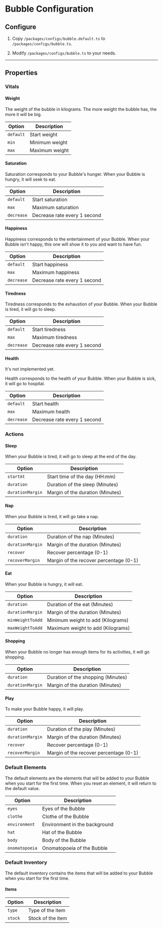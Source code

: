 
# Bubble Configuration

## Configure

1. Copy `/packages/configs/bubble.default.ts` to `/packages/configs/bubble.ts`.

2. Modify `/packages/configs/bubble.ts` to your needs.

---

## Properties

### Vitals

#### Weight

The weight of the bubble in kilograms.
The more weight the bubble has, the more it will be big.

| Option    | Description    |
| --------- | -------------- |
| `default` | Start weight   |
| `min`     | Minimum weight |
| `max`     | Maximum weight |

#### Saturation

Saturation corresponds to your Bubble's hunger.
When your Bubble is hungry, it will seek to eat.

| Option     | Description                  |
| ---------- | ---------------------------- |
| `default`  | Start saturation             |
| `max`      | Maximum saturation           |
| `decrease` | Decrease rate every 1 second |

#### Happiness

Happiness corresponds to the entertainment of your Bubble.
When your Bubble isn't happy, this one will show it to you and want to have fun.

| Option     | Description                  |
| ---------- | ---------------------------- |
| `default`  | Start happiness              |
| `max`      | Maximum happiness            |
| `decrease` | Decrease rate every 1 second |

#### Tiredness

Tiredness corresponds to the exhaustion of your Bubble.
When your Bubble is tired, it will go to sleep.

| Option     | Description                  |
| ---------- | ---------------------------- |
| `default`  | Start tiredness              |
| `max`      | Maximum tiredness            |
| `decrease` | Decrease rate every 1 second |

#### Health

<Callout emoji="⚠️">It's not implemented yet.</Callout>

Health corresponds to the health of your Bubble. When your Bubble is sick, it will
go to hospital.

| Option     | Description                  |
| ---------- | ---------------------------- |
| `default`  | Start health                 |
| `max`      | Maximum health               |
| `decrease` | Decrease rate every 1 second |

### Actions

#### Sleep

When your Bubble is tired, it will go to sleep at the end of the day.

| Option           | Description                      |
| ---------------- | -------------------------------- |
| `startAt`        | Start time of the day (HH:mm)    |
| `duration`       | Duration of the sleep (Minutes)  |
| `durationMargin` | Margin of the duration (Minutes) |

#### Nap

When your Bubble is tired, it will go take a nap.

| Option           | Description                            |
| ---------------- | -------------------------------------- |
| `duration`       | Duration of the nap (Minutes)          |
| `durationMargin` | Margin of the duration (Minutes)       |
| `recover`        | Recover percentage (0-1)               |
| `recoverMargin`  | Margin of the recover percentage (0-1) |

#### Eat

When your Bubble is hungry, it will eat.

| Option           | Description                       |
| ---------------- | --------------------------------- |
| `duration`       | Duration of the eat (Minutes)     |
| `durationMargin` | Margin of the duration (Minutes)  |
| `minWeightToAdd` | Minimum weight to add (Kilograms) |
| `maxWeightToAdd` | Maximum weight to add (Kilograms) |

#### Shopping

When your Bubble no longer has enough items for its activities, it will go shopping.

| Option           | Description                        |
| ---------------- | ---------------------------------- |
| `duration`       | Duration of the shopping (Minutes) |
| `durationMargin` | Margin of the duration (Minutes)   |

#### Play

To make your Bubble happy, it will play.

| Option           | Description                            |
| ---------------- | -------------------------------------- |
| `duration`       | Duration of the play (Minutes)         |
| `durationMargin` | Margin of the duration (Minutes)       |
| `recover`        | Recover percentage (0-1)               |
| `recoverMargin`  | Margin of the recover percentage (0-1) |

### Default Elements

The default elements are the elements that will be added to your Bubble when you start for the first time.
When you reset an element, it will return to the default value.

| Option         | Description                   |
| -------------- | ----------------------------- |
| `eyes`         | Eyes of the Bubble            |
| `clothe`       | Clothe of the Bubble          |
| `environment`  | Environment in the background |
| `hat`          | Hat of the Bubble             |
| `body`         | Body of the Bubble            |
| `onomatopoeia` | Onomatopoeia of the Bubble    |

### Default Inventory

The default inventory contains the items that will be added to your Bubble when you start for the first time.

#### Items

| Option  | Description       |
| ------- | ----------------- |
| `type`  | Type of the item  |
| `stock` | Stock of the item |
